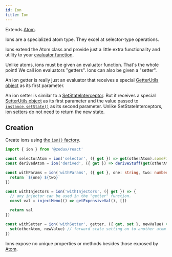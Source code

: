 ```yaml
---
id: Ion
title: Ion
---
```


Extends [Atom](Atom).

Ions are a specialized atom type. They excel at selector-type operations.

Ions extend the Atom class and provide just a little extra functionality and utility to your [evaluator function](../glossary#evaluator).

Unlike atoms, ions must be given an evaluator function. That's the whole point! We call ion evaluators "getters". Ions can also be given a "setter".

An ion getter is really just an evaluator that receives a special [GetterUtils object](../types/GetterUtils) as its first parameter.

An ion setter is similar to a [SetStateInterceptor](../types/SetStateInterceptor). But it receives a special [SetterUtils object](../types/SetterUtils) as its first parameter and the value passed to [`instance.setState()`](AtomInstance#setstate) as its second parameter. Unlike SetStateInterceptors, ion setters do not need to return the new state.

## Creation

Create ions using [the `ion()` factory](../factories/ion).

```ts
import { ion } from '@zedux/react'

const selectorAtom = ion('selector', ({ get }) => get(otherAtom).someField)
const derivedAtom = ion('derived', ({ get }) => deriveStuff(get(otherAtom)))

const withParams = ion('withParams', ({ get }, one: string, two: number) => {
  return `${one} ${two}`
})

const withInjectors = ion('withInjectors', ({ get }) => {
  // any injector can be used in the "getter" function.
  const val = injectMemo(() => getExpensiveVal(), [])

  return val
})

const withSetter = ion('withSetter', getter, ({ get, set }, newValue) => {
  set(otherAtom, newValue) // forward state setting on to another atom
})
```

Ions expose no unique properties or methods besides those exposed by [Atom](Atom).
